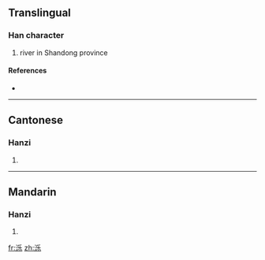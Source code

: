 {{also|濼}}
==Translingual==

===Han character===
{{Han char|rn=85|rad=水|as=05|sn=9|four=|canj=水竹女木 (EHVD)}}

# river in Shandong province

====References====
* {{Han ref|kx=0619.121|hdz=31590.020|uh=6CFA|ud=27898}}

----

==Cantonese==

===Hanzi===
{{yue-hanzi|jyut=|y=bok6, lok6|tra=濼}}

# {{defn|Cantonese}}

----

==Mandarin==

===Hanzi===
{{cmn-hanzi|tra=濼|pin=[[bó]] ([[bo2]])|wg=po<sup>2</sup>}}

# {{defn|Mandarin}}

[[fr:泺]]
[[zh:泺]]